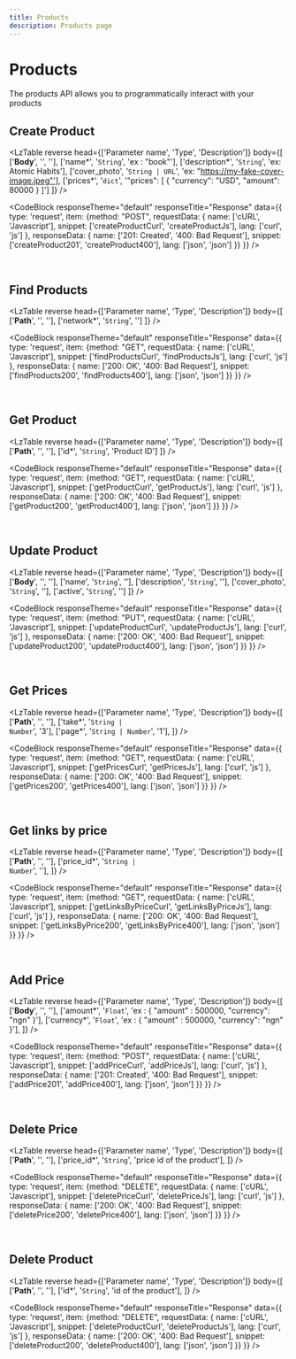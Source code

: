 ```yaml
---
title: Products
description: Products page
---
```


# Products

The products API allows you to programmatically interact with your products

## Create Product

<LzTable reverse head={['Parameter name', 'Type', 'Description']} body={[
    ['<strong>Body</strong>', '', ''],
    ['name*', '<code>String</code>', 'ex : "book"'],
    ['description*', '<code>String</code>', 'ex: Atomic Habits'],
    ['cover_photo', '<code>String | URL</code>', 'ex: "https://my-fake-cover-image.jpeg"'],
    ['prices*', '<code>dict</code>', '"prices": [ { "currency": "USD", "amount": 80000 } ]']
]} />

<CodeBlock
    responseTheme="default"
    responseTitle="Response"
    data={{
        type: 'request',
        item: {method: "POST", requestData: {
            name: ['cURL', 'Javascript'], 
            snippet: ['createProductCurl', 'createProductJs'], 
            lang: ['curl', 'js']
        }, 
        responseData: {
            name: ['201: Created', '400: Bad Request'], 
            snippet: ['createProduct201', 'createProduct400'], 
            lang: ['json', 'json']
        }} 
    }}
/>

<br />

## Find Products

<LzTable reverse head={['Parameter name', 'Type', 'Description']} body={[
    ['<strong>Path</strong>', '', ''],
    ['network*', '<code>String</code>', '']
]} />

<CodeBlock
    responseTheme="default"
    responseTitle="Response"
    data={{
        type: 'request',
        item: {method: "GET", requestData: {
            name: ['cURL', 'Javascript'], 
            snippet: ['findProductsCurl', 'findProductsJs'], 
            lang: ['curl', 'js']
        }, 
        responseData: {
            name: ['200: OK', '400: Bad Request'], 
            snippet: ['findProducts200', 'findProducts400'], 
            lang: ['json', 'json']
        }} 
    }}
/>

<br />

## Get Product

<LzTable reverse head={['Parameter name', 'Type', 'Description']} body={[
    ['<strong>Path</strong>', '', ''],
    ['id*', '<code>String</code>', 'Product ID']
]} />

<CodeBlock
    responseTheme="default"
    responseTitle="Response"
    data={{
        type: 'request',
        item: {method: "GET", requestData: {
            name: ['cURL', 'Javascript'], 
            snippet: ['getProductCurl', 'getProductJs'], 
            lang: ['curl', 'js']
        }, 
        responseData: {
            name: ['200: OK', '400: Bad Request'], 
            snippet: ['getProduct200', 'getProduct400'], 
            lang: ['json', 'json']
        }} 
    }}
/>

<br />

## Update Product

<LzTable reverse head={['Parameter name', 'Type', 'Description']} body={[
    ['<strong>Body</strong>', '', ''],
    ['name', '<code>String</code>', ''],
    ['description', '<code>String</code>', ''],
    ['cover_photo', '<code>String</code>', ''],
    ['active', '<code>String</code>', '']
]} />

<CodeBlock
    responseTheme="default"
    responseTitle="Response"
    data={{
        type: 'request',
        item: {method: "PUT", requestData: {
            name: ['cURL', 'Javascript'], 
            snippet: ['updateProductCurl', 'updateProductJs'], 
            lang: ['curl', 'js']
        }, 
        responseData: {
            name: ['200: OK', '400: Bad Request'], 
            snippet: ['updateProduct200', 'updateProduct400'], 
            lang: ['json', 'json']
        }} 
    }}
/>

<br />

## Get Prices

<LzTable reverse head={['Parameter name', 'Type', 'Description']} body={[
    ['<strong>Path</strong>', '', ''],
    ['take*', '<code>String | Number</code>', '3'],
    ['page*', '<code>String | Number</code>', '1'],
]} />

<CodeBlock
    responseTheme="default"
    responseTitle="Response"
    data={{
        type: 'request',
        item: {method: "GET", requestData: {
            name: ['cURL', 'Javascript'], 
            snippet: ['getPricesCurl', 'getPricesJs'], 
            lang: ['curl', 'js']
        }, 
        responseData: {
            name: ['200: OK', '400: Bad Request'], 
            snippet: ['getPrices200', 'getPrices400'], 
            lang: ['json', 'json']
        }} 
    }}
/>

<br />

## Get links by price

<LzTable reverse head={['Parameter name', 'Type', 'Description']} body={[
    ['<strong>Path</strong>', '', ''],
    ['price_id*', '<code>String | Number</code>', ''],
]} />

<CodeBlock
    responseTheme="default"
    responseTitle="Response"
    data={{
        type: 'request',
        item: {method: "GET", requestData: {
            name: ['cURL', 'Javascript'], 
            snippet: ['getLinksByPriceCurl', 'getLinksByPriceJs'], 
            lang: ['curl', 'js']
        }, 
        responseData: {
            name: ['200: OK', '400: Bad Request'], 
            snippet: ['getLinksByPrice200', 'getLinksByPrice400'], 
            lang: ['json', 'json']
        }} 
    }}
/>

<br />

## Add Price

<LzTable reverse head={['Parameter name', 'Type', 'Description']} body={[
    ['<strong>Body</strong>', '', ''],
    ['amount*', '<code>Float</code>', 'ex : { "amount" : 500000, "currency": "ngn" }'],
    ['currency*', '<code>Float</code>', 'ex : { "amount" : 500000, "currency": "ngn" }'],
]} />

<CodeBlock
    responseTheme="default"
    responseTitle="Response"
    data={{
        type: 'request',
        item: {method: "POST", requestData: {
            name: ['cURL', 'Javascript'], 
            snippet: ['addPriceCurl', 'addPriceJs'], 
            lang: ['curl', 'js']
        }, 
        responseData: {
            name: ['201: Created', '400: Bad Request'], 
            snippet: ['addPrice201', 'addPrice400'], 
            lang: ['json', 'json']
        }} 
    }}
/>

<br />

## Delete Price

<LzTable reverse head={['Parameter name', 'Type', 'Description']} body={[
    ['<strong>Path</strong>', '', ''],
    ['price_id*', '<code>String</code>', 'price id of the product'],
]} />

<CodeBlock
    responseTheme="default"
    responseTitle="Response"
    data={{
        type: 'request',
        item: {method: "DELETE", requestData: {
            name: ['cURL', 'Javascript'], 
            snippet: ['deletePriceCurl', 'deletePriceJs'], 
            lang: ['curl', 'js']
        }, 
        responseData: {
            name: ['200: OK', '400: Bad Request'], 
            snippet: ['deletePrice200', 'deletePrice400'], 
            lang: ['json', 'json']
        }} 
    }}
/>

<br />

## Delete Product

<LzTable reverse head={['Parameter name', 'Type', 'Description']} body={[
    ['<strong>Path</strong>', '', ''],
    ['id*', '<code>String</code>', 'id of the product'],
]} />

<CodeBlock
    responseTheme="default"
    responseTitle="Response"
    data={{
        type: 'request',
        item: {method: "DELETE", requestData: {
            name: ['cURL', 'Javascript'], 
            snippet: ['deleteProductCurl', 'deleteProductJs'], 
            lang: ['curl', 'js']
        }, 
        responseData: {
            name: ['200: OK', '400: Bad Request'], 
            snippet: ['deleteProduct200', 'deleteProduct400'], 
            lang: ['json', 'json']
        }} 
    }}
/>

<br />